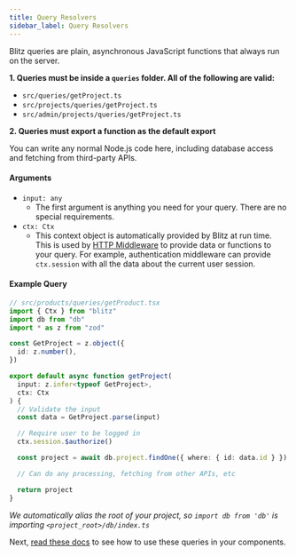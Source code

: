 ```yaml
---
title: Query Resolvers
sidebar_label: Query Resolvers
---
```


Blitz queries are plain, asynchronous JavaScript functions that always run
on the server.

**1. Queries must be inside a `queries` folder. All of the following are
valid:**

- `src/queries/getProject.ts`
- `src/projects/queries/getProject.ts`
- `src/admin/projects/queries/getProject.ts`

**2. Queries must export a function as the default export**

You can write any normal Node.js code here, including database access and
fetching from third-party APIs.

#### Arguments

- `input: any`
  - The first argument is anything you need for your query. There are no
    special requirements.
- `ctx: Ctx`
  - This context object is automatically provided by Blitz at run time.
    This is used by [HTTP Middleware](./middleware) to provide data or
    functions to your query. For example, authentication middleware can
    provide `ctx.session` with all the data about the current user
    session.

#### Example Query

```ts copy
// src/products/queries/getProduct.tsx
import { Ctx } from "blitz"
import db from "db"
import * as z from "zod"

const GetProject = z.object({
  id: z.number(),
})

export default async function getProject(
  input: z.infer<typeof GetProject>,
  ctx: Ctx
) {
  // Validate the input
  const data = GetProject.parse(input)

  // Require user to be logged in
  ctx.session.$authorize()

  const project = await db.project.findOne({ where: { id: data.id } })

  // Can do any processing, fetching from other APIs, etc

  return project
}
```

_We automatically alias the root of your project, so `import db from 'db'`
is importing `<project_root>/db/index.ts`_

Next, [read these docs](./query-usage) to see how to use these queries in
your components.
